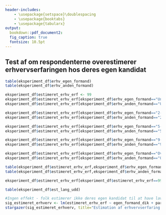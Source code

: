 ```yaml
---
header-includes:
    - \usepackage{setspace}\doublespacing
    - \usepackage{booktabs} 
    - \usepackage{tabularx}
output:   
  bookdown::pdf_document2:
  fig_caption: true
  fontsize: 10.5pt
---
```


## Test af om respondenterne overestimerer erhvervserfaringen hos deres egen kandidat
```r
table(eksperiment_df$erhv_egen_formand)
table(eksperiment_df$erhv_anden_formand)

eksperiment_df$estimeret_erhv_erf <- 99
eksperiment_df$estimeret_erhv_erf[eksperiment_df$erhv_egen_formand=="Under 2 år"]<-1
eksperiment_df$estimeret_erhv_erf[eksperiment_df$erhv_anden_formand=="Under 2 år"]<-1

eksperiment_df$estimeret_erhv_erf[eksperiment_df$erhv_egen_formand=="2-4 år"]<-3
eksperiment_df$estimeret_erhv_erf[eksperiment_df$erhv_anden_formand=="2-4 år"]<-3

eksperiment_df$estimeret_erhv_erf[eksperiment_df$erhv_egen_formand=="5-8 år"]<-6.5
eksperiment_df$estimeret_erhv_erf[eksperiment_df$erhv_anden_formand=="5-8 år"]<-6.5

eksperiment_df$estimeret_erhv_erf[eksperiment_df$erhv_egen_formand=="9-12 år"]<-10.5
eksperiment_df$estimeret_erhv_erf[eksperiment_df$erhv_anden_formand=="9-12 år"]<-10.5

eksperiment_df$estimeret_erhv_erf[eksperiment_df$erhv_egen_formand=="Over 12 år"]<-13.5
eksperiment_df$estimeret_erhv_erf[eksperiment_df$erhv_anden_formand=="Over 12 år"]<-13.5

table(eksperiment_df$estimeret_erhv_erf,eksperiment_df$erhv_egen_formand)
table(eksperiment_df$estimeret_erhv_erf,eksperiment_df$erhv_anden_formand)

eksperiment_df$estimeret_erhv_erf[eksperiment_df$estimeret_erhv_erf==99]<-NA
```

```r
table(eksperiment_df$est_lang_udd)

#Ingen effekt - folk estimerer ikke deres egen kandidat til at have lavere erfaring
sig_estimeret_erhverv <- lm(estimeret_erhv_erf ~ egen_formand_dik + parti, eksperiment_df)
stargazer(sig_estimeret_erhverv, title="Estimation af erhvervserfaring for egen eller anden kandidat", align=TRUE, type='latex',header=FALSE)
```
